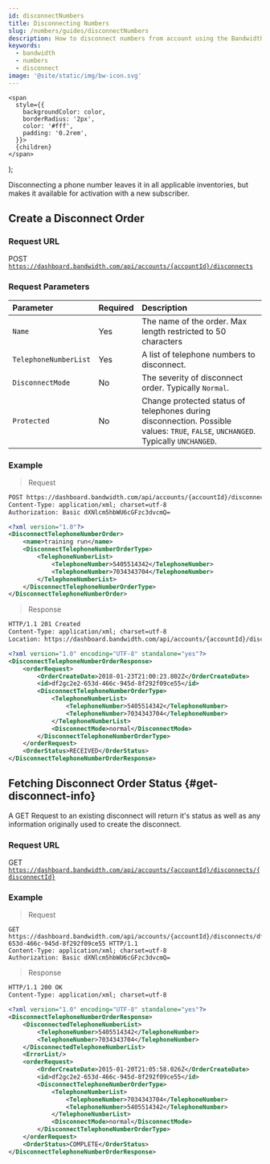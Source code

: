 ---
id: disconnectNumbers
title: Disconnecting Numbers
slug: /numbers/guides/disconnectNumbers
description: How to disconnect numbers from account using the Bandwidth API
keywords:
  - bandwidth
  - numbers
  - disconnect
image: '@site/static/img/bw-icon.svg'
---



    <span
      style={{
        backgroundColor: color,
        borderRadius: '2px',
        color: '#fff',
        padding: '0.2rem',
      }}>
      {children}
    </span>
  );

Disconnecting a phone number leaves it in all applicable inventories, but makes it available for activation with a new subscriber.

## Create a Disconnect Order

### Request URL
<Highlight color="#079CEE">POST</Highlight> <code>https://dashboard.bandwidth.com/api/accounts/{accountId}/disconnects</code>

### Request Parameters

| Parameter             | Required | Description                                                                                                                       |
|:----------------------|:---------|:----------------------------------------------------------------------------------------------------------------------------------|
| `Name`                | Yes      | The name of the order. Max length restricted to 50 characters                                                                     |
| `TelephoneNumberList` | Yes      | A list of telephone numbers to disconnect.                                                                                        |
| `DisconnectMode`      | No       | The severity of disconnect order. Typically `Normal`.                                                                             |
| `Protected`           | No       | Change protected status of telephones during disconnection. Possible values: `TRUE`, `FALSE`, `UNCHANGED`. Typically `UNCHANGED`. |

### Example
> Request

```xml
POST https://dashboard.bandwidth.com/api/accounts/{accountId}/disconnects HTTP/1.1
Content-Type: application/xml; charset=utf-8
Authorization: Basic dXNlcm5hbWU6cGFzc3dvcmQ=

<?xml version="1.0"?>
<DisconnectTelephoneNumberOrder>
    <name>training run</name>
    <DisconnectTelephoneNumberOrderType>
        <TelephoneNumberList>
            <TelephoneNumber>5405514342</TelephoneNumber>
            <TelephoneNumber>7034343704</TelephoneNumber>
        </TelephoneNumberList>
    </DisconnectTelephoneNumberOrderType>
</DisconnectTelephoneNumberOrder>
```

> Response

```xml
HTTP/1.1 201 Created
Content-Type: application/xml; charset=utf-8
Location: https://dashboard.bandwidth.com/api/accounts/{accountId}/disconnects/df2gc2e2-653d-466c-945d-8f292f09ce55

<?xml version="1.0" encoding="UTF-8" standalone="yes"?>
<DisconnectTelephoneNumberOrderResponse>
    <orderRequest>
        <OrderCreateDate>2018-01-23T21:00:23.802Z</OrderCreateDate>
        <id>df2gc2e2-653d-466c-945d-8f292f09ce55</id>
        <DisconnectTelephoneNumberOrderType>
            <TelephoneNumberList>
                <TelephoneNumber>5405514342</TelephoneNumber>
                <TelephoneNumber>7034343704</TelephoneNumber>
            </TelephoneNumberList>
            <DisconnectMode>normal</DisconnectMode>
        </DisconnectTelephoneNumberOrderType>
    </orderRequest>
    <OrderStatus>RECEIVED</OrderStatus>
</DisconnectTelephoneNumberOrderResponse>
```

## Fetching Disconnect Order Status {#get-disconnect-info}
A GET Request to an existing disconnect will return it's status as well as any information originally used to create the disconnect.

### Request URL
<Highlight color="#00bf8c">GET</Highlight> <code>https://dashboard.bandwidth.com/api/accounts/{accountId}/disconnects/{disconnectId}</code>

### Example
> Request

```http
GET https://dashboard.bandwidth.com/api/accounts/{accountId}/disconnects/df2gc2e2-653d-466c-945d-8f292f09ce55 HTTP/1.1
Content-Type: application/xml; charset=utf-8
Authorization: Basic dXNlcm5hbWU6cGFzc3dvcmQ=
```

> Response

```xml
HTTP/1.1 200 OK
Content-Type: application/xml; charset=utf-8

<?xml version="1.0" encoding="UTF-8" standalone="yes"?>
<DisconnectTelephoneNumberOrderResponse>
    <DisconnectedTelephoneNumberList>
        <TelephoneNumber>5405514342</TelephoneNumber>
        <TelephoneNumber>7034343704</TelephoneNumber>
    </DisconnectedTelephoneNumberList>
    <ErrorList/>
    <orderRequest>
        <OrderCreateDate>2015-01-20T21:05:58.026Z</OrderCreateDate>
        <id>df2gc2e2-653d-466c-945d-8f292f09ce55</id>
        <DisconnectTelephoneNumberOrderType>
            <TelephoneNumberList>
                <TelephoneNumber>7034343704</TelephoneNumber>
                <TelephoneNumber>5405514342</TelephoneNumber>
            </TelephoneNumberList>
            <DisconnectMode>normal</DisconnectMode>
        </DisconnectTelephoneNumberOrderType>
    </orderRequest>
    <OrderStatus>COMPLETE</OrderStatus>
</DisconnectTelephoneNumberOrderResponse>

```
